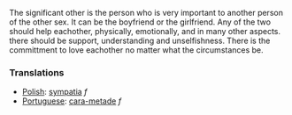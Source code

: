 The significant other is the person who is very important to another person of the other sex. It can be the boyfriend or the girlfriend. Any of the two should help eachother, physically, emotionally, and in many other aspects. there should be support, understanding and unselfishness. There is the committment to love eachother no matter what the circumstances be.
===Translations===
*[[Polish]]: [[sympatia]] ''f''
*[[Portuguese]]: [[cara-metade]] ''f''
